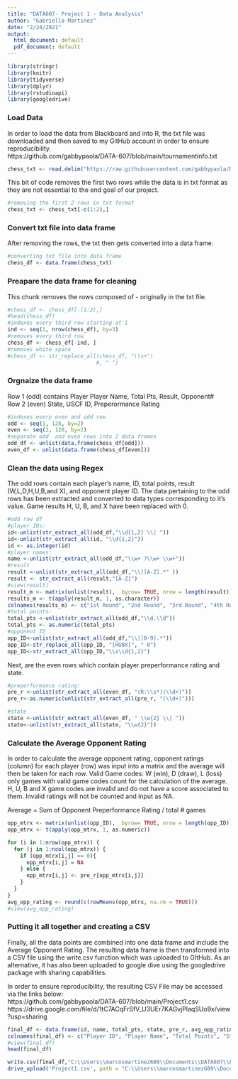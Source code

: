 ---
title: "DATA607- Project 1 - Data Analysis"
author: "Gabriella Martinez"
date: "2/24/2021"
output:
  html_document: default
  pdf_document: default
---

```{r message=FALSE, warning=FALSE}
library(stringr)
library(knitr)
library(tidyverse)
library(dplyr)
library(rstudioapi)
library(googledrive)
```

### Load Data
In order to load the data from Blackboard and into R, the txt file was downloaded and then saved to my GitHub account in order to ensure reproducibility.  
https://github.com/gabbypaola/DATA-607/blob/main/tournamentinfo.txt
```{r}
chess_txt <- read.delim("https://raw.githubusercontent.com/gabbypaola/DATA-607/main/tournamentinfo.txt")
```

This bit of code removes the first two rows while the data is in txt format as they are not essential to the end goal of our project. 
```{r}
#removing the first 2 rows in txt format
chess_txt <- chess_txt[-c(1:2),]
```

### Convert txt file into data frame
After removing the rows, the txt then gets converted into a data frame. 
```{r}
#converting txt file into data frame
chess_df <- data.frame(chess_txt)

```

### Preapare the data frame for cleaning
This chunk removes the rows composed of - originally in the txt file.
```{r}
#chess_df <- chess_df[-(1:2),]
#head(chess_df)
#indexes every third row starting at 1 
ind <- seq(1, nrow(chess_df), by=3)
#removes every third row
chess_df <- chess_df[-ind, ]
#removes white space
#chess_df <- str_replace_all(chess_df, "\\s+")
                            #, " ")
```

### Orgnaize the data frame
Row 1 (odd) contains Player Player Name,  Total Pts,  Result,  Opponent#  
Row 2 (even) State,  USCF ID,  Preperormance Rating  
```{r}
#indexes every even and odd row
odd <- seq(1, 128, by=2)
even <- seq(2, 128, by=2)
#separate odd  and even rows into 2 data frames
odd_df <- unlist(data.frame(chess_df[odd]))
even_df <- unlist(data.frame(chess_df[even])) 
```

### Clean the data using Regex 
The odd rows contain each player's name, ID, total points, result (W,L,D,H,U,B,and X), and opponent player ID. The data pertaining to the odd rows has been extracted and converted to data types corresponding to it's value. Game results H, U, B, and X have been replaced with 0.
```{r}
#odd row df
#player IDs: 
id<-unlist(str_extract_all(odd_df,"\\d{1,2} \\| "))
id<-unlist(str_extract_all(id, "\\d{1,2}"))
id <- as.integer(id)
#player names:
name <-unlist(str_extract_all(odd_df,"\\w+ ?\\w+ \\w+"))
#result
result <-unlist(str_extract_all(odd_df,"\\|[A-Z].*" ))
result <- str_extract_all(result,"[A-Z]")
#view(result)
result_m <- matrix(unlist(result),  byrow= TRUE, nrow = length(result))
results_m <- t(apply(result_m, 1, as.character))
colnames(results_m) <- c("1st Round", "2nd Round", "3rd Round", "4th Round", "5th Round", "6th Round", "7th Round")
#total points:
total_pts <-unlist(str_extract_all(odd_df,"\\d.\\d"))
total_pts <- as.numeric(total_pts)
#opponent ID
opp_ID<-unlist(str_extract_all(odd_df,"\\|[0-9].*"))
opp_ID<-str_replace_all(opp_ID, "[HUBX]", " 0")
opp_ID<-str_extract_all(opp_ID,"\\s\\d{1,2}")

```

Next, are the even rows which contain player preperformance rating and state. 
```{r}
#preperformance rating:
pre_r <-unlist(str_extract_all(even_df, "(R:\\s*)(\\d+)"))
pre_r<-as.numeric(unlist(str_extract_all(pre_r, "(\\d+)")))

#state
state <-unlist(str_extract_all(even_df, " \\w{2} \\| "))
state<-unlist(str_extract_all(state, "\\w{2}"))
```

### Calculate the Average Opponent Rating
In order to calculate the average opponent rating, opponent ratings (column) for each player (row) was input into a matrix and the average will then be taken for each row.
Valid Game codes: W (win), D (draw), L (loss) only games with valid game codes count for the calculation of the average. H, U, B and X game codes are invalid and do not have a score associated to them. Invalid ratings will not be counted and input as NA.

Average = Sum of Opponent Preperformance Rating / total # games
```{r}
opp_mtrx <- matrix(unlist(opp_ID),  byrow= TRUE, nrow = length(opp_ID))
opp_mtrx <- t(apply(opp_mtrx, 1, as.numeric))

for (i in 1:nrow(opp_mtrx)) {
  for (j in 1:ncol(opp_mtrx)) {
    if (opp_mtrx[i,j] == 0){
      opp_mtrx[i,j] = NA
    } else {
      opp_mtrx[i,j] <- pre_r[opp_mtrx[i,j]]
    }
  }
}
avg_opp_rating <- round(c(rowMeans(opp_mtrx, na.rm = TRUE)))
#view(avg_opp_rating)
```

### Putting it all together and creating a CSV
Finally, all the data points are combined into one data frame and include the Average Opponent Rating. The resulting data frame is then transformed into a CSV file using the write.csv function which was uploaded to GItHub. As an alternative, it has also been uploaded to google dive using the googledrive package with sharing capabilities.

In order to ensure reproducibility, the resulting CSV File may be accessed via the links below:   
https://github.com/gabbypaola/DATA-607/blob/main/Project1.csv  
https://drive.google.com/file/d/1tC7ACqFrSfV_U3UEr7KAGvjPlaqSUo9x/view?usp=sharing
```{r}
final_df <- data.frame(id, name, total_pts, state, pre_r, avg_opp_rating)
colnames(final_df) <- c("Player ID", "Player Name", "Total Points", "State", "Pre Rating", "Average Opponent Rating") 
#view(final_df)
head(final_df)

write.csv(final_df,"C:\\Users\\marcosmartinez689\\Documents\\DATA607\\Project1.csv", row.names = TRUE)
drive_upload('Project1.csv', path = "C:\\Users\\marcosmartinez689\\Documents\\DATA607\\Project1.csv", name = NULL)
```